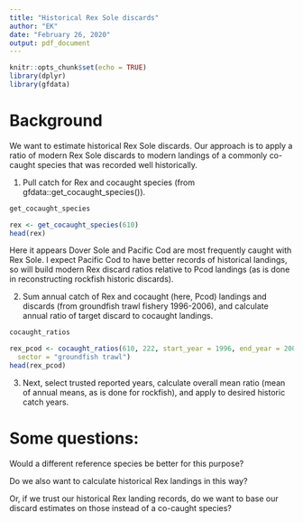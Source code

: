 ```yaml
---
title: "Historical Rex Sole discards"
author: "EK"
date: "February 26, 2020"
output: pdf_document
---
```


```r
knitr::opts_chunk$set(echo = TRUE)
library(dplyr)
library(gfdata)
```

# Background
We want to estimate historical Rex Sole discards. Our approach is to apply a 
ratio of modern Rex Sole discards to modern landings of a commonly co-caught
species that was recorded well historically.

1. Pull catch for Rex and cocaught species (from 
gfdata::get_cocaught_species()).

```r
get_cocaught_species

rex <- get_cocaught_species(610)
head(rex)
```

Here it appears Dover Sole and Pacific Cod are most frequently caught with 
Rex Sole. I expect Pacific Cod to have better records of historical landings,
so will build modern Rex discard ratios relative to Pcod landings (as is done
in reconstructing rockfish historic discards). 


2. Sum annual catch of Rex and cocaught (here, Pcod) landings and discards (from
groundfish trawl fishery 1996-2006), and calculate annual ratio of target 
discard to cocaught landings.


```r

cocaught_ratios

rex_pcod <- cocaught_ratios(610, 222, start_year = 1996, end_year = 2006, 
  sector = "groundfish trawl")
head(rex_pcod)
```

3. Next, select trusted reported years, calculate overall mean ratio (mean of
annual means, as is done for rockfish), and apply to desired historic catch 
years.

# Some questions:

Would a different reference species be better for this purpose? 

Do we also want to calculate historical Rex landings in this way? 

Or, if we trust our historical Rex landing records, do we want to base our 
discard estimates on those instead of a co-caught species?

